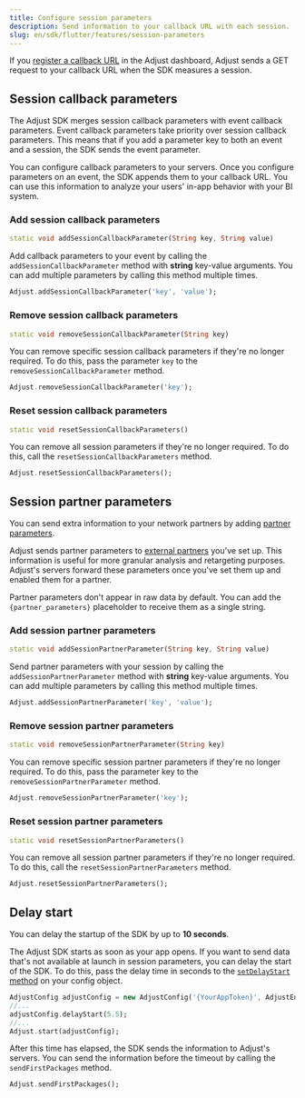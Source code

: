 ```yaml
---
title: Configure session parameters
description: Send information to your callback URL with each session.
slug: en/sdk/flutter/features/session-parameters
---
```


If you [register a callback URL](https://help.adjust.com/en/article/recommended-placeholders-callbacks) in the Adjust dashboard, Adjust sends a GET request to your callback URL when the SDK measures a session.

## Session callback parameters

<Callout type="note">

The Adjust SDK merges session callback parameters with event callback parameters. Event callback parameters take priority over session callback parameters. This means that if you add a parameter key to both an event and a session, the SDK sends the event parameter.

</Callout>

You can configure callback parameters to your servers. Once you configure parameters on an event, the SDK appends them to your callback URL. You can use this information to analyze your users' in-app behavior with your BI system.

### Add session callback parameters

```dart title="Method signature"
static void addSessionCallbackParameter(String key, String value)
```

Add callback parameters to your event by calling the `addSessionCallbackParameter` method with **string** key-value arguments. You can add multiple parameters by calling this method multiple times.

```dart
Adjust.addSessionCallbackParameter('key', 'value');
```

### Remove session callback parameters

```dart title="Method signature"
static void removeSessionCallbackParameter(String key)
```

You can remove specific session callback parameters if they're no longer required. To do this, pass the parameter `key` to the `removeSessionCallbackParameter` method.

```dart
Adjust.removeSessionCallbackParameter('key');
```

### Reset session callback parameters

```dart title="Method signature"
static void resetSessionCallbackParameters()
```

You can remove all session parameters if they're no longer required. To do this, call the `resetSessionCallbackParameters` method.

```dart
Adjust.resetSessionCallbackParameters();
```

## Session partner parameters

You can send extra information to your network partners by adding [partner parameters](https://help.adjust.com/en/article/data-sharing-ad-network#map-parameters).

Adjust sends partner parameters to [external partners](https://help.adjust.com/en/article/integrated-partners) you've set up. This information is useful for more granular analysis and retargeting purposes. Adjust's servers forward these parameters once you've set them up and enabled them for a partner.

<Callout type="note">

Partner parameters don't appear in raw data by default. You can add the `{partner_parameters}` placeholder to receive them as a single string.

</Callout>

### Add session partner parameters

```dart title="Method signature"
static void addSessionPartnerParameter(String key, String value)
```

Send partner parameters with your session by calling the `addSessionPartnerParameter` method with **string** key-value arguments. You can add multiple parameters by calling this method multiple times.

```dart
Adjust.addSessionPartnerParameter('key', 'value');
```

### Remove session partner parameters

```dart title="Method signature"
static void removeSessionPartnerParameter(String key)
```

You can remove specific session partner parameters if they're no longer required. To do this, pass the parameter key to the `removeSessionPartnerParameter` method.

```dart
Adjust.removeSessionPartnerParameter('key');
```

### Reset session partner parameters

```dart title="Method signature"
static void resetSessionPartnerParameters()
```

You can remove all session partner parameters if they're no longer required. To do this, call the `resetSessionPartnerParameters` method.

```dart
Adjust.resetSessionPartnerParameters();
```

## Delay start

<Callout type="note">

You can delay the startup of the SDK by up to **10 seconds**.

</Callout>

The Adjust SDK starts as soon as your app opens. If you want to send data that's not available at launch in session parameters, you can delay the start of the SDK. To do this, pass the delay time in seconds to the [`setDelayStart` method](/en/sdk/flutter/configuration#delay-the-start-of-the-sdk) on your config object.

```dart {3}
AdjustConfig adjustConfig = new AdjustConfig('{YourAppToken}', AdjustEnvironment.Sandbox);
//...
adjustConfig.delayStart(5.5);
//...
Adjust.start(adjustConfig);
```

After this time has elapsed, the SDK sends the information to Adjust's servers. You can send the information before the timeout by calling the `sendFirstPackages` method.

```dart
Adjust.sendFirstPackages();
```
